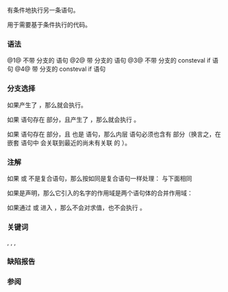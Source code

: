 {{title|{{tt|if}} 语句}}
{{cpp/language/statements/navbar}}
有条件地执行另一条语句。

用于需要基于条件{{rev inl|since=c++23|或者 {{c/core|if}} 语句是否在明显常量求值语境下求值}}执行的代码。

===语法===
{{sdsc begin}}
{{sdsc|num=1|
{{spar optional|属性}} {{ttb|if}} {{ttb|constexpr}}{{mark optional}} {{ttb|(}} {{spar optional|初始化语句}} {{spar|条件}} {{ttb|)}} {{spar|true分支语句}}
}}
{{sdsc|num=2|
{{spar optional|属性}} {{ttb|if}} {{ttb|constexpr}}{{mark optional}} {{ttb|(}} {{spar optional|初始化语句}} {{spar|条件}} {{ttb|)}} {{spar|true分支语句}} {{ttb|else}} {{spar|false分支语句}}
}}

{{sdsc|num=3|notes={{mark since c++23}}|
{{spar optional|属性}} {{ttb|if}} {{ttb|!}}{{mark optional}} {{ttb|consteval}} {{spar|复合语句}}
}}
{{sdsc|num=4|notes={{mark since c++23}}|
{{spar optional|属性}} {{ttb|if}} {{ttb|!}}{{mark optional}} {{ttb|consteval}} {{spar|复合语句}} {{ttb|else}} {{spar|语句}}
}}
{{sdsc end}}

@1@ 不带 {{c/core|else}} 分支的 {{c/core|if}} 语句
@2@ 带 {{c/core|else}} 分支的 {{c/core|if}} 语句
@3@ 不带 {{c/core|else}} 分支的 consteval if 语句
@4@ 带 {{c/core|else}} 分支的 consteval if 语句

{{par begin}}
{{par|{{spar|属性}}|{{mark since c++11}} 任意数量的{{rlp|attributes|属性}}}}
{{par|{{ttb|constexpr}}|{{mark since c++17}} 出现时，该语句是 constexpr if 语句}}
{{par|{{spar|初始化语句}}|{{mark since c++17}} 下列之一：
* {{rlp|statements|表达式语句}}（可以是空语句 {{c|;}}）
* {{rlp|declarations|简单声明}}，典型的是带初始化器的变量声明，但它可以声明任意多个变量，或是一条{{rlp|structured binding|结构化绑定}}声明
{{rrev|since=c++23|
* {{rlp|type alias|别名声明}}
}}
注意，任何{{spar sep|初始化语句}}都应以分号 {{ttb|;}} 结束。这是它常被非正式地描述成后随分号的表达式或声明的原因。}}
{{par|{{spar|条件}}|[[#条件|条件]]}}
{{par|{{spar|true分支语句}}|任意当{{spar sep|条件}}求值为 {{c|true}} 时会执行的{{rlp|statements|语句}}}}
{{par|{{spar|false分支语句}}|当{{spar sep|条件}}求值为 {{c|false}} 时会执行的语句}}
{{par|{{spar|复合语句}}|当此 {{c/core|if}} 语句在{{rlp|constant expression#明显常量求值的表达式|明显常量求值语境}}下求值时会执行的{{rlps|statements#复合语句}}（{{c/core|consteval}} 前附 {{tt|!}} 的情况下条件变成“不在这种语境下求值”）}}
{{par|{{spar|语句}}|当此 {{c/core|if}} 语句不在明显常量求值语境下求值时会执行的语句（{{c/core|consteval}} 未前附 {{tt|!}} 的情况下条件变成“在这种语境下求值”）}}
{{par end}}

{{cpp/language/condition|usage=确定控制会继续前往哪个分支|bool=yes}}

===分支选择===
如果{{spar sep|条件}}产生了 {{c|true}}，那么就会执行{{spar|true分支语句}}。

如果 {{c/core|if}} 语句存在 {{c/core|else}} 部分，且{{spar sep|条件}}产生了 {{c|false}}，那么就会执行 {{spar|false分支语句}}。

如果 {{c/core|if}} 语句存在 {{c/core|else}} 部分，且 {{spar sep|true分支语句}}也是 {{c/core|if}} 语句，那么内层 {{c/core|if}} 语句必须也含有 {{c/core|else}} 部分（换言之，在嵌套 {{c/core|if}} 语句中 {{c/core|else}} 会关联到最近的尚未有关联 {{c/core|else}} 的 {{c/core|if}}）。

{{example|code=
#include &lt;iostream&gt;

int main()
{
    // 带 else 子句的简单 if 语句
    int i = 2;
    if (i &gt; 2)
        std::cout &lt;&lt; i &lt;&lt; " 大于 2\n";
    else
        std::cout &lt;&lt; i &lt;&lt; " 不大于 2\n";
    
    // 嵌套 if 语句
    int j = 1;
    if (i &gt; 1)
        if (j &gt; 2)
            std::cout &lt;&lt; i &lt;&lt; " &gt; 1 且 " &lt;&lt; j &lt;&lt; " &gt; 2\n";
        else // 此 else 属于 if (j &gt; 2)，而不是 if (i &gt; 1)
            std::cout &lt;&lt; i &lt;&lt; " &gt; 1 且 " &lt;&lt; j &lt;&lt; " &lt;= 2\n";
    
    // 以下声明可用于含 dynamic_cast 的条件
    struct Base
    {
        virtual ~Base() {}
    };
    
    struct Derived : Base
    {
        void df() { std::cout &lt;&lt; "df()\n"; }
    };
    
    Base* bp1 = new Base;
    Base* bp2 = new Derived;
    
    if (Derived* p = dynamic_cast&lt;Derived*&gt;(bp1)) // 转型失败，返回 nullptr
        p-&gt;df(); // 不会执行
    
    if (auto p = dynamic_cast&lt;Derived*&gt;(bp2)) // 转型成功
        p-&gt;df(); // 会执行
}
|output=
2 不大于 2
2 &gt; 1 且 1 &lt;= 2
df()
}}


{{rrev|since=c++17|
===带初始化器的 {{c/core|if}} 语句===
如果使用{{spar|初始化语句}}，那么 {{c/core|if}} 语句等价于

{{sdsc begin}}
{{sdsc|
{{ttb|{}}&lt;br&gt;
:{{spar|初始化语句}}&lt;br&gt;
:{{spar optional|属性}} {{ttb|if}} {{ttb|constexpr}}{{mark optional}} {{ttb|(}} {{spar|条件}} {{ttb|)}}&lt;br&gt;
::{{spar|true分支语句}}&lt;br&gt;
{{ttb|}&lt;!----&gt;}}
}}
{{sdsc end}}

或
{{sdsc begin}}
{{sdsc|
{{ttb|{}}&lt;br&gt;
:{{spar|初始化语句}}&lt;br&gt;
:{{spar optional|属性}} {{ttb|if}} {{ttb|constexpr}}{{mark optional}} {{ttb|(}} {{spar|条件}} {{ttb|)}}&lt;br&gt;
::{{spar|true分支语句}}&lt;br&gt;
:{{ttb|else}}
::{{spar|false分支语句}}&lt;br&gt;
{{ttb|}&lt;!----&gt;}}
}}
{{sdsc end}}

但{{spar sep|初始化语句}}声明的名字（如果{{spar sep|初始化语句}}是声明）和{{spar sep|条件}}声明的名字（如果{{spar sep|条件}}是声明）处于同一作用域中，同时也是两条{{spar sep|语句}}所在的作用域。

{{source|1=
std::map&lt;int, std::string&gt; m;
std::mutex mx;
extern bool shared_flag; // 由 mx 保护

int demo()
{
    if (auto it = m.find(10); it != m.end())
        return it-&gt;second.size();
    
    if (char buf[10]; std::fgets(buf, 10, stdin))
        m[0] += buf;
    
    if (std::lock_guard lock(mx); shared_flag)
    {
        unsafe_ping();
        shared_flag = false;
    }
    
    if (int s; int count = ReadBytesWithSignal(&amp;s))
    {
        publish(count);
        raise(s);
    }
    
    if (const auto keywords = {"if", "for", "while"};
        std::ranges::any_of(keywords, [&amp;tok](const char* kw) { return tok == kw; }))
    {
        std::cerr &lt;&lt; "Token 不能是关键词\n");
    }
}
}}
}}


{{rrev|since=c++17|
===constexpr if===
以 {{c/core|if constexpr}} 开始的语句被称为 ''constexpr if 语句''。constexpr if 语句的所有子语句都是{{rlps|statements#有控制流限制的语句}}。

在 constexpr if 语句中，{{spar sep|条件}}的值必须是{{rev inl|until=c++23|{{rlp|constant expression#经转换的常量表达式|可按语境转换到 {{c/core|bool}} 类型的经转换常量表达式}}}}{{rev inl|since=c++23|{{rlp|implicit conversion#按语境转换|按语境转换到 {{c/core|bool}} 的表达式}}，其中转换为{{rlp|constant expression|常量表达式}}}}。

如果{{spar sep|条件}}的值是 {{c|true}}，那么舍弃 {{spar|false分支语句}}（如果存在），否则舍弃 {{spar|true分支语句}}。

被舍弃语句中的 {{c/core|return}} 语句不会参与函数返回类型推导：
{{source|1=
template&lt;typename T&gt;
auto get_value(T t)
{
    if constexpr (std::is_pointer_v&lt;T&gt;)
        return *t; // 对 T = int* 推导返回类型为 int
    else
        return t;  // 对 T = int 推导返回类型为 int
}
}}

被舍弃语句可以 {{rlp|definition#单一定义规则（ODR）|ODR 使用}}未定义的变量：
{{source|
extern int x; // 不需要 x 的定义

int f()
{
    if constexpr (true)
        return 0;
    else if (x)
        return x;
    else
        return -x;
}
}}

在模板外，被舍弃语句会受到完整的检查。{{c/core|if constexpr}} 不是 {{ltt|cpp/preprocessor/conditional|#if}} 预处理指令的替代品：

{{source|1=
void f()
{
    if constexpr (false)
    {
        int i = 0;
        int *p = i; // 在被舍弃语句中仍为错误
    }
}
}}

如果 constexpr if 语句在{{rlps|templates#模板化实体}}内出现，且如果{{spar sep|条件}}在实例化后不是{{rlp|dependent name#值待决表达式|值待决}}的，那么外围模板被实例化时不会实例化被舍弃语句。
{{source|
template&lt;typename T, typename ... Rest&gt;
void g(T&amp;&amp; p, Rest&amp;&amp; ...rs)
{
    // ... 处理 p
    if constexpr (sizeof...(rs) &gt; 0)
        g(rs...); // 始终不会对空实参列表实例化。
}
}}

实例化后仍为值待决的一个例子是嵌套模板：
{{source|1=
template&lt;class T&gt;
void g()
{
    auto lm = [=](auto p)
    {
        if constexpr (sizeof(T) == 1 &amp;&amp; sizeof p == 1)
        {
            // 此条件在 g&lt;T&gt; 实例化后仍为值待决的，这会影响 lambda 的隐式捕获
            // 在实例化 lambda 函数体后，此复合语句才可能被舍弃
        }
    };
}
}}

被舍弃语句不能对所有特化均非良构：
{{source|1=
template&lt;typename T&gt;
void f()
{
    if constexpr (std::is_arithmetic_v&lt;T&gt;)
        // ...
    else {
        using invalid_array = int[-1]; // 非良构：对于所有 T 都非法
        static_assert(false, "必须是算术类型"); // CWG2518 前非良构
    }
}
}}

实现 {{cwg|2518}} 前对这种万应语句的常用变通方案，是一条始终为 {{c|false}} 的类型待决表达式：
{{source|1=
template&lt;typename&gt;
constexpr bool dependent_false_v = false;

template&lt;typename T&gt;
void f()
{
    if constexpr (std::is_arithmetic_v&lt;T&gt;)
        // ...
    else {
        // CWG2518 前的变通方案
        static_assert(dependent_false_v&lt;T&gt;, "必须是算术类型"); // OK
    }
}
}}

可以将 {{rlp|typedef|typedef 声明}}{{rev inl|since=c++23|和{{rlp|type alias|别名声明}}}}用作 constexpr if 语句的初始化语句以减少类型别名的作用域。

{{example}}
}}


{{rrev|since=c++23|
===consteval if===
以 {{c/core|if consteval}} 开始的语句被称为 ''consteval if 语句''。constexpr if 语句的所有子语句都是{{rlps|statements#有控制流限制的语句}}。

{{spar sep|语句}}必须是复合语句，并且在它不是复合语句时也会被视为此 consteval if 语句的一部分（因此产生编译错误）：
{{example|code=
constexpr void f(bool b)
{
    if (true)
        if consteval {}
        else ; // 错误：不是复合语句，else 不与外层 if 关联
}
}}

如果在{{rlp|constant expression#明显常量求值的表达式|明显常量求值语境}}中求值 consteval if 语句，那么就会执行{{spar|复合语句}}。否则会执行{{spar|语句}}（如果存在）。

如果语句以 {{c/core|if !consteval}} 开始，那么{{spar sep|复合语句}}和{{spar|语句}}（如果存在）必须都是复合语句。这种语句不被认为是 consteval if 语句，但它等价于 consteval if 语句：
* {{c|if !consteval {/* 语句 */} }} 等价于&lt;br&gt;
: {{c|if consteval {} else {/* 语句 */} }}。
* {{c|if !consteval {/* 语句1 */} else {/* 语句2 */} }} 等价于&lt;br&gt;
: {{c|if consteval {/* 语句2 */} else {/* 语句1 */} }}。

consteval if 语句中的{{spar|复合语句}}（或否定形式中的{{spar|语句}}）是{{rlp|consteval|立即函数语境}}，在其中对立即函数的调用不需要是常量表达式。

{{example
|code=
#include &lt;cmath&gt;
#include &lt;cstdint&gt;
#include &lt;cstring&gt;
#include &lt;iostream&gt;

constexpr bool is_constant_evaluated() noexcept
{
    if consteval { return true; } else { return false; }
}

constexpr bool is_runtime_evaluated() noexcept
{
    if not consteval { return true; } else { return false; }
}

consteval std::uint64_t ipow_ct(std::uint64_t base, std::uint8_t exp)
{
    if (!base) return base;
    std::uint64_t res{1};
    while (exp)
    {
        if (exp &amp; 1) res *= base;
        exp /= 2;
        base *= base;
    }
    return res;
}

constexpr std::uint64_t ipow(std::uint64_t base, std::uint8_t exp)
{
    if consteval // 使用编译时友好的算法
    {
        return ipow_ct(base, exp);
    }
    else // 使用运行时求值
    {
        return std::pow(base, exp);
    }
}

int main(int, const char* argv[])
{
    static_assert(ipow(0, 10) == 0 &amp;&amp; ipow(2, 10) == 1024);
    std::cout &lt;&lt; ipow(std::strlen(argv[0]), 3) &lt;&lt; '\n';
}
}}
}}

===注解===
如果 {{spar sep|true分支语句}}或 {{spar sep|false分支语句}}不是复合语句，那么按如同是复合语句一样处理：
{{source|
if (x)
    int i;
// i 不再在作用域中
}}
与下面相同
{{source|
if (x)
{
    int i;
}
// i 不再在作用域中
}}

如果{{spar sep|条件}}是声明，那么它引入的名字的作用域是两个语句体的合并作用域：
{{source|1=
if (int x = f())
{
    int x; // 错误：重复声明了 x
}
else
{
    int x; // 错误：重复声明了 x
}
}}

如果通过 {{rlpt|goto}} 或 {{lc|longjmp}} 进入 {{spar|true分支语句}}，那么不会对{{spar sep|条件}}求值，也不会执行 {{spar|false分支语句}}。

{{rrev|since=c++17|until=c++23|
constexpr if 语句的{{spar sep|条件}}中不允许除了到 {{c/core|bool}} 的非{{rlps|list initialization#窄化}}{{rlps|implicit conversion#整数转换}}之外的内建转换。
}}

{{ftm begin|core=1|std=1|comment=1}}
{{ftm|value=201606L|std=C++17|__cpp_if_constexpr|{{c/core|constexpr}} {{tt|if}}}}
{{ftm|value=202106L|std=C++23|__cpp_if_consteval|{{c/core|consteval}} {{tt|if}}}}
{{ftm end}}

===关键词===
{{ltt|cpp/keyword/if}},
{{ltt|cpp/keyword/else}},
{{ltt|cpp/keyword/constexpr}},
{{ltt|cpp/keyword/consteval}}

===缺陷报告===
{{dr list begin}}
{{dr list item|wg=cwg|dr=631|std=C++98|before=未指明通过标签抵达第一子语句时的控制流|after=不对条件求值，也不执行第二子语句（与 C 的行为一致）}}
{{dr list end}}

===参阅===
{{dsc begin}}
{{dsc inc|cpp/types/dsc is_constant_evaluated}}
{{dsc see c|c/language/if |{{tt|if}} 语句|nomono=true}}
{{dsc end}}

{{langlinks|de|en|es|fr|it|ja|pt|ru}}